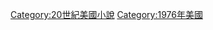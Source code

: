 {{Year by category
|m=1
|c=9
|d=7
|y=6
|cat=美國小說
|sortkey=小說
|parent=
|subcat=1976年小说
}}

[[Category:20世紀美國小說|Category:20世紀美國小說]]
[[Category:1976年美國|Category:1976年美國]]